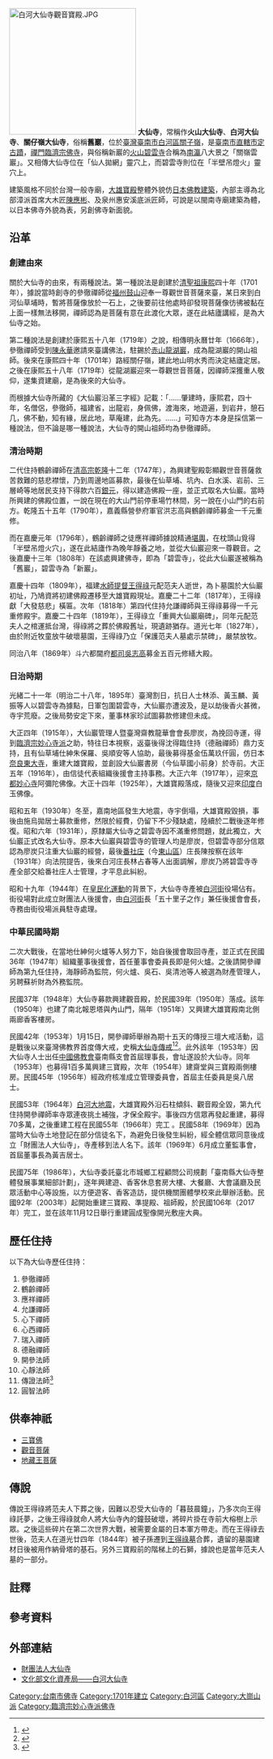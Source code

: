 {{NoteTA
|1=zh:庄;zh-hant:庄}}
{{otheruse|subject = 位於臺灣臺南市白河區的佛寺|other = 位於日本岐阜縣的佛寺|大仙寺 (日本)}}
{{東亞廟宇
| name = 大仙寺
| img = File:Daxian Temple.JPG
| img_capt = 大仙寺
| image_width = 300px
| location = {{TW}}[[臺南市|臺南市]][[白河區|白河區]]仙草里岩前1號
| god = [[釋迦牟尼佛|釋迦牟尼佛]]
| type = 
| struct = 
| open_year = {{QING}}[[康熙|康熙]]四十年（1701年）
| cere_date =以下日期均為農曆：
*正月初一到十五：萬佛大法會{{r|古廟}}
*二月十九：觀世音菩薩誕辰{{r|古廟}}
*四月初八：釋迦牟尼佛誕辰{{r|古廟}}
*七月十五：蘭盆勝會大法會{{r|古廟}}
*七月三十：地藏王菩薩誕辰{{r|古廟}}
}}

{{TW monument
|name = 白河大仙寺
|formername = 
|image = 白河大仙寺正殿.jpg
|imagename = 白河大仙寺正殿
|othername = 
|formalname = 
|level = 直轄市定古蹟
|class = 寺廟
|time = {{QIN}}[[康熙|康熙]]四十年（1701年）
|date = 1985年11月27日
|location = {{TW}}[[臺南市|臺南市]][[白河區|白河區]]仙草里岩前1號
| coordinates = {{coord|23.33954|120.47457|display=title, inline}}
| pushpin_map = Taiwan Tainan
|open = 
|cost = 
|website = 
| reg_url = https://nchdb.boch.gov.tw/assets/advanceSearch/monument/19851127000078
}}

[[File:白河大仙寺觀音寶殿.JPG|250px]]
'''大仙寺'''，常稱作'''火山大仙寺'''、'''白河大仙寺'''、'''關仔嶺大仙寺'''，俗稱'''舊巖'''，位於[[臺灣|臺灣]][[臺南市|臺南市]][[白河區|白河區]][[關子嶺|關子嶺]]，是[[臺南市文化資產|臺南市直轄市定古蹟]]{{r|古廟}}{{r|神明傳說}}{{r|大仙寺|page=9}}，[[禪門|禪門]][[臨濟宗|臨濟宗]][[佛寺|佛寺]]，與俗稱新巖的[[火山碧雲寺|火山碧雲寺]]合稱為[[台南縣|南瀛]]八大景之「關嶺雲巖」{{r|林}}。又相傳大仙寺位在「仙人拋網」靈穴上，而碧雲寺則位在「半壁吊燈火」靈穴上{{r|古廟}}{{r|神明傳說}}{{r|大仙寺|page=9}}。

建築風格不同於台灣一般寺廟，[[大雄寶殿|大雄寶殿]]整體外貌仿[[日本佛教建築|日本佛教建築]]，內部主導為北部漳派首席大木匠[[陳應彬|陳應彬]]、及泉州惠安溪底派匠師，可說是以閩南寺廟建築為體，以日本佛寺外貌為表，另創佛寺新面貌。

== 沿革 ==
=== 創建由來 ===
關於大仙寺的由來，有兩種說法{{r|古廟}}{{r|神明傳說}}{{r|大仙寺|page=9}}。第一種說法是創建於[[清聖祖|清聖祖]][[康熙|康熙]]四十年（1701年），據說當時創寺的參徹禪師從[[福州|福州]][[鼓山|鼓山]]迎奉一尊觀世音菩薩來臺，某日來到白河仙草埔時，暫將菩薩像放於一石上，之後要前往他處時卻發現菩薩像彷彿被黏在上面一樣無法移開，禪師認為是菩薩有意在此渡化大眾，遂在此結廬講經，是為大仙寺之始{{r|古廟}}{{r|神明傳說}}{{r|大仙寺|page=9、10}}。

第二種說法是創建於康熙五十八年（1719年）之說，相傳明永曆廿年（1666年），參徹禪師受到[[陳永華_(明鄭)|陳永華]]邀請來臺講佛法，駐錫於[[赤山龍湖巖|赤山龍湖巖]]，成為龍湖巖的開山祖師{{r|古廟}}{{r|神明傳說}}{{r|大仙寺|page=10}}。後來在康熙四十年（1701年）路經關仔嶺，建此地山明水秀而決定結廬定居{{r|古廟}}{{r|神明傳說}}{{r|大仙寺|page=10}}。之後在康熙五十八年（1719年）從龍湖巖迎來一尊觀世音菩薩，因禪師深獲重人敬仰，遂集資建廟，是為後來的大仙寺{{r|古廟}}{{r|神明傳說}}{{r|大仙寺|page=10}}。

而根據大仙寺所藏的《大仙巖沿革三字經》記載：「……肇建時，康熙君，四十年，名僧侶，參徹師，福建省，出龍岩，身佩佛，渡海來，地遊遍，到岩井，憩石几，佛不動，知有緣，居此地，草庵建，此為先。……」可知寺方本身是採信第一種說法，但不論是哪一種說法，大仙寺的開山祖師均為參徹禪師{{r|神明傳說}}。

===清治時期===
二代住持鶴齡禪師在[[清高宗|清高宗]][[乾隆|乾隆]]十二年（1747年），為興建聖殿彰顯觀世音菩薩救苦救難的慈悲襟懷，乃到周邊地區募款，最後在仙草埔、坑內、白水溪、岩前、三層崎等地居民支持下得款六百[[銀元|銀元]]，得以建造佛殿一座，並正式取名大仙巖{{r|古廟}}{{r|神明傳說}}{{r|大仙寺|page=10}}。當時所興建的佛殿位置，一說在現在的大山門前停車場竹林間{{r|大仙寺|page=10}}，另一說在小山門的右前方{{r|神明傳說}}。乾隆五十五年（1790年），嘉義縣營參府軍官洪志高與鶴齡禪師募金一千元重修{{r|古廟}}{{r|神明傳說}}{{r|大仙寺|page=11}}。

而在嘉慶元年（1796年），鶴齡禪師之徒應祥禪師據說精通[[堪輿|堪輿]]，在枕頭山覓得「半壁吊燈火穴」，遂在此結廬作為晚年靜養之地，並從大仙巖迎來一尊觀音{{r|古廟}}{{r|大仙寺|page=11}}。之後嘉慶十三年（1808年）在該處興建佛寺，即為「碧雲寺」，從此大仙巖遂被稱為「舊巖」，碧雲寺為「新巖」{{r|古廟}}{{r|大仙寺|page=11}}。

嘉慶十四年（1809年），福建[[水師提督|水師提督]][[王得祿|王得祿]]元配范夫人逝世，為卜墓園於大仙巖初址，乃鳩資將初建佛殿遷移至大雄寶殿現址{{r|古廟}}{{r|神明傳說}}{{r|大仙寺|page=11}}。嘉慶二十二年（1817年），王得祿獻「大發慈悲」橫匾{{r|大仙寺|page=11}}。次年（1818年）第四代住持允謙禪師與王得祿募得一千元重修殿宇{{r|古廟}}{{r|大仙寺|page=11}}。嘉慶二十四年（1819年），王得祿立「重興大仙巖廟碑」{{r|大仙寺|page=11}}，同年元配范夫人之棺運抵台灣，得祿將之葬於佛殿舊址，現遺跡猶存。道光七年（1827年），由於附近牧童放牛破壞墓園，王得祿乃立「保護范夫人墓處示禁碑」，嚴禁放牧{{r|大仙寺|page=12}}。

同治八年（1869年）斗六都閫府[[都司|都司]][[吳志高|吳志高]]募金五百元修繕大殿{{r|古廟}}{{r|大仙寺|page=12}}。

===日治時期===
光緒二十一年（明治二十八年，1895年）臺灣割日，抗日人士林添、黃玉麟、黃振等人以碧雲寺為據點，日軍包圍碧雲寺，大仙巖亦遭波及，是以劫後香火甚微，寺宇荒廢{{r|古廟}}{{r|大仙寺|page=12}}。之後局勢安定下來，董事林家珍試圖募款修建但未成{{r|大仙寺|page=20}}。

大正四年（1915年），大仙巖管理人暨臺灣齋教龍華會會長廖炭{{NoteTag|白河下茄苳人，當地世家出生，愛好中國武術，人稱炭獅或炭師，當地人又稱廖仔炭{{r|大仙寺|page=12、13、20、21}}。}}，為挽回寺運，得到[[臨濟宗妙心寺派|臨濟宗妙心寺派]]之助，特往日本視察，返臺後得沈得臨住持（德融禪師）鼎力支持，且有仙草埔仕紳朱保羅、吳順安等人協助，最後募得基金伍萬玖仟圓，仿日本[[奈良市|奈良]][[東大寺|東大寺]]，重建大雄寶殿，並創設大仙巖書房（今仙草國小前身）於寺前{{r|古廟}}{{r|大仙寺|page=12、13}}。大正五年（1916年），由信徒代表組織後援會主持事務{{NoteTag|在此之前，由歷代住持或管理主持寺務{{r|古廟}}。}}{{r|古廟}}。大正六年（1917年），迎來[[京都|京都]][[妙心寺|妙心寺]]阿彌陀佛像。大正十四年（1925年），大雄寶殿落成{{r|古廟}}{{r|大仙寺|page=13}}，隨後又迎來[[印度|印度]]白玉佛像。

昭和五年（1930年）冬至，嘉南地區發生大地震，寺宇倒塌，大雄寶殿毀損，事後由施烏拋居士募款重修，然限於經費，仍留下不少殘缺處，陸續於二戰後逐年修復{{r|古廟}}{{r|大仙寺|page=13}}。昭和六年（1931年），原隸屬大仙寺之碧雲寺因不滿重修問題，就此獨立，大仙巖正式改名大仙寺{{r|古廟}}{{r|大仙寺|page=14}}。原本大仙巖與碧雲寺的管理人均是廖炭，但碧雲寺部分信眾認為廖炭只注重大仙巖的經營，最後[[番社庄|番社庄]]（今[[東山區_(臺南市)|東山區]]）庄長陳按察在該年（1931年）向法院提告{{NoteTag|其理由一是認為廖炭只修大仙巖，不修碧雲寺；二是碧雲寺是番社庄全體及[[白河街|白河庄]]部分地區的信仰聖地{{r|大仙寺|page=14}}。}}，後來白河庄長{{NoteTag|白河庄在1943年才改為白河街。}}林占春等人出面調解，廖炭乃將碧雲寺寺產全部交給番社庄人士管理，才平息此糾紛{{r|大仙寺|page=14}}。

昭和十九年（1944年）在[[皇民化運動|皇民化運動]]的背景下，大仙寺寺產被[[白河街|白河街]]役場佔有{{r|大仙寺|page=14}}。街役場對此成立財團法人後援會，由[[白河街|白河街]]長「五十里子之作」兼任後援會會長，寺務由街役場派員駐寺處理{{r|古廟}}。

===中華民國時期===
二次大戰後，在當地仕紳何火爐等人努力下，始自後援會取回寺產，並正式在民國36年（1947年）組織董事後援會，首任董事會委員長即是何火爐{{r|古廟}}{{r|大仙寺|page=14}}。之後請開參禪師為第九任住持，海靜師為監院，何火爐、吳石、吳清池等人被選為財產管理人，另聘蘇祈財為外務監院{{r|古廟}}{{r|大仙寺|page=14}}。

民國37年（1948年）大仙寺募款興建觀音殿，於民國39年（1950年）落成{{r|大仙寺|page=14、15}}。該年（1950年）也建了南北報恩塔與內山門，隔年（1951年）又興建大雄寶殿南北側兩廊香客樓房{{r|古廟}}{{r|大仙寺|page=15}}。

民國42年（1953年）1月15日，開參禪師舉辦為期十五天的傳授三壇大戒活動，這是戰後以來臺灣佛教界首度傳大戒，史稱[[大仙寺傳戒|大仙寺傳戒]]<ref>{{Cite web |url=http://rsbc.ehosting.com.tw/bts/da-shan.htm |title=【雲遊寺方】白河-大仙寺 |access-date=2012-09-20 |archive-date=2016-03-13 |archive-url=https://web.archive.org/web/20160313083101/http://rsbc.ehosting.com.tw/bts/da-shan.htm |dead-url=no }}</ref><ref>{{cite web |url=http://culture.tainan.gov.tw/form/index-1.php?m2=252&id=1498 |title=臺灣第一在臺南──大仙寺傳戒 |publisher=臺南市政府文化局 |4= |accessdate=2018-01-27 |archive-date=2020-08-09 |archive-url=https://web.archive.org/web/20200809190506/https://culture.tainan.gov.tw/form/index-1.php?m2=252&id=1498 |dead-url=no }}</ref>。此外該年（1953年）因大仙寺人士{{NoteTag|一說是當家師施烏拋{{r|古廟}}，一說是監院海靜師{{r|大仙寺|page=15}}。}}出任[[中國佛教會|中國佛教會]]臺南縣支會首屆理事長，會址遂設於大仙寺{{r|古廟}}{{r|大仙寺|page=15}}。同年（1953年）也募得1百多萬興建三寶殿，次年（1954年）建齋堂與三寶殿兩側樓房{{r|大仙寺|page=15}}{{r|古廟}}。民國45年（1956年）經政府核准成立管理委員會{{NoteTag|過去的管理委員會是地方性組織{{r|大仙寺|page=15}}。}}，首屆主任委員是吳八居士{{r|大仙寺|page=15}}。

民國53年（1964年）[[1964年白河地震|白河大地震]]，大雄寶殿外沿石柱傾斜、觀音殿全毀{{r|大仙寺|page=15}}{{r|古廟}}，第九代住持開參禪師率寺眾連夜挑土補強，才保全殿宇。事後四方信眾再發起重建，募得70多萬，之後重建工程在民國55年（1966年）完工
{{r|大仙寺|page=15}}{{r|古廟}}。民國58年（1969年）因為當時大仙寺土地登記在部分信徒名下，為避免日後發生糾紛，經全體信眾同意後成立「財團法人大仙寺」，寺產移到法人名下{{r|大仙寺|page=15}}{{r|古廟}}。該年（1969年）6月成立董監事會，首屆董事長為黃吉居士{{r|大仙寺|page=16}}{{r|古廟}}。

民國75年（1986年），大仙寺委託臺北市城鄉工程顧問公司規劃「臺南縣大仙寺整體發展事業細部計劃」，逐年興建遊、香客休息套房大樓、大餐廳、大會議廳及民眾活動中心等設施，以方便遊客、香客造訪，提供機關團體學校來此舉辦活動{{r|大仙寺|page=16}}。民國92年（2003年）起開始重建三寶殿、準提殿、祖師殿，於民國106年（2017年）完工，並在該年11月12日舉行重建圓成聖像開光敷座大典{{r|林}}。

== 歷任住持 ==
以下為大仙寺歷任住持{{r|古廟}}：
#參徹禪師
#鶴齡禪師
#應祥禪師
#允謙禪師
#心下禪師
#心西禪師
#瑞入禪師
#德融禪師
#開參法師
#心靜法師
#傳證法師<ref>{{cite web |url=http://www.da-sian.com.tw/1-3-3.html |title=大仙寺現任住持 傳證法師略記 |publisher=白河大仙寺 |accessdate=2018-02-15 |archive-date=2020-08-09 |archive-url=https://web.archive.org/web/20200809190513/https://www.da-sian.com.tw/1-3-3.html |dead-url=no }}</ref>
#圓智法師

==供奉神祇==
*[[三寶佛|三寶佛]]
*[[觀音菩薩|觀音菩薩]]
*[[地藏王菩薩|地藏王菩薩]]

== 傳說 ==
傳說王得祿將范夫人下葬之後，因難以忍受大仙寺的「暮鼓晨鐘」，乃多次向王得祿託夢，之後王得祿就命人將大仙寺內的鐘鼓破壞，將碎片掛在寺前大榕樹上示眾{{r|神明傳說}}{{r|大仙寺|page=18}}。之後這些碎片在第二次世界大戰，被需要金屬的日本軍方帶走{{r|神明傳說}}{{r|大仙寺|page=18}}。而在王得祿去世後，范夫人在道光廿四年（1844年）被子孫遷到[[王得祿墓|王得祿墓]]合葬，遺留的墓園建材日後被用作納骨塔的基石{{r|神明傳說}}{{r|大仙寺|page=18}}。另外三寶殿前的階梯上的石獅，據說也是當年范夫人墓的一部分{{r|神明傳說}}。

== 註釋 ==
{{NoteFoot}}

==參考資料==
{{reflist|refs=
<ref name="古廟">{{cite book|author=凃順從 |title=《南瀛古廟誌》|publisher=臺南縣立文化中心 |isbn=957-00-3357-6 |date=1994-04 |pages=頁84─105}}</ref>
<ref name="神明傳說">{{cite book|author=許書銘、簡辰全、洪郁程 |title=《南瀛神明傳說誌》|publisher=臺南縣政府 |isbn=978-986-02-3581-4 |date=2010-06 |pages=頁60─64}}</ref>
<ref name="大仙寺">{{cite book|author=黃文博、凃順從、黃明惠 |title=《關仔嶺大仙寺》|publisher=臺南縣文化局 |isbn=957-00-5516-2 |date=1995-06 }}</ref>
<ref name="林">{{cite news |url=https://www.ettoday.net/news/20171112/1050692.htm |title=〈台南大仙寺新建三寶殿　陳亭妃向住持釋傳證法師致賀〉 |author=林悅 |work=ETtoday新聞雲 |date=2017-11-12 |accessdate=2018-01-14 |archive-date=2020-08-09 |archive-url=https://web.archive.org/web/20200809190512/https://www.ettoday.net/news/20171112/1050692.htm |dead-url=no }}</ref>
}}
==外部連結==
*[http://www.da-sian.com.tw/index.html 財團法人大仙寺] {{Wayback|url=http://www.da-sian.com.tw/index.html |date=20200809191446 }}
*[https://nchdb.boch.gov.tw/assets/advanceSearch/monument/19851127000078 文化部文化資產局——白河大仙寺] {{Wayback|url=https://nchdb.boch.gov.tw/assets/advanceSearch/monument/19851127000078 |date=20200809190715 }}

{{Commons category|Baihe Daxian Temple}}
{{台灣直轄市定古蹟}}
{{臺南市古蹟}}
{{台灣佛教組織}}
{{臺灣宗教百景}}

[[Category:台南市佛寺|Category:台南市佛寺]]
[[Category:1701年建立|Category:1701年建立]]
[[Category:白河區|Category:白河區]]
[[Category:大崗山派|Category:大崗山派]]
[[Category:臨濟宗妙心寺派佛寺|Category:臨濟宗妙心寺派佛寺]]